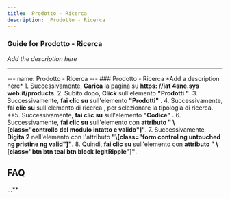 ```yaml
---
title:  Prodotto - Ricerca
description:  Prodotto - Ricerca
---
```


### Guide for  Prodotto - Ricerca

*Add the description here*

___

\--- name: Prodotto - Ricerca --- ### Prodotto - Ricerca \*Add a description here\* 1. Successivamente, **Carica** la pagina su **https: //iat 4sne.sys web.it/products**. 2. Subito dopo, **Click** sull'elemento **"Prodotti "**. 3. Successivamente, **fai clic su** sull'elemento **"Prodotti"** . 4. Successivamente, **fai clic su** sull'elemento di ricerca , per selezionare la tipologia di ricerca. **5. Successivamente, **fai clic su** sull'elemento **"Codice" .** 6. Successivamente, **fai clic su** sull'elemento con **attributo " \\\[class="controllo del modulo intatto e valido"\]"**. 7. Successivamente, **Digita** **2** nell'elemento con l'attributo **"\\\[class="form control ng untouched ng pristine ng valid"\]"**. 8. Quindi, **fai clic su** sull'elemento con **attributo " \\\[class="btn btn teal btn block legitRipple"\]"**.

FAQ
---

...**